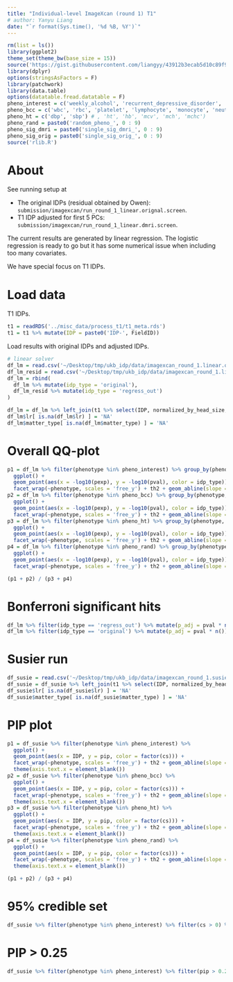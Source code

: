 ```yaml
---
title: "Individual-level ImageXcan (round 1) T1"
# author: Yanyu Liang
date: "`r format(Sys.time(), '%d %B, %Y')`"
---
```


```r
rm(list = ls())
library(ggplot2)
theme_set(theme_bw(base_size = 15))
source('https://gist.githubusercontent.com/liangyy/43912b3ecab5d10c89f9d4b2669871c9/raw/3ca651cfa53ffccb8422f432561138a46e93710f/my_ggplot_theme.R')
library(dplyr)
options(stringsAsFactors = F)
library(patchwork)
library(data.table)
options(datatable.fread.datatable = F)
pheno_interest = c('weekly_alcohol', 'recurrent_depressive_disorder', 'parent_depression', 'parent_AD', 'handedness', 'daily_coffee', 'daily_cigarettes')
pheno_bcc = c('wbc', 'rbc', 'platelet', 'lymphocyte', 'monocyte', 'neutrophil', 'eosinophil', 'basophil')
pheno_ht = c('dbp', 'sbp') # , 'ht', 'hb', 'mcv', 'mch', 'mchc')
pheno_rand = paste0('random_pheno_', 0 : 9)
pheno_sig_dmri = paste0('single_sig_dmri_', 0 : 9)
pheno_sig_orig = paste0('single_sig_orig_', 0 : 9)
source('rlib.R')
```

# About

See running setup at 

* The original IDPs (residual obtained by Owen): `submission/imagexcan/run_round_1_linear.orignal.screen`.
* T1 IDP adjusted for first 5 PCs: `submission/imagexcan/run_round_1_linear.dmri.screen`.

The current results are generated by linear regression. 
The logistic regression is ready to go but it has some numerical issue when including too many covariates.

We have special focus on T1 IDPs.

# Load data

T1 IDPs.

```r
t1 = readRDS('../misc_data/process_t1/t1_meta.rds')
t1 = t1 %>% mutate(IDP = paste0('IDP-', FieldID))
```

Load results with original IDPs and adjusted IDPs.

```r
# linear solver
df_lm = read.csv('~/Desktop/tmp/ukb_idp/data/imagexcan_round_1.linear.original.csv') %>% filter(IDP %in% t1$IDP)
df_lm_resid = read.csv('~/Desktop/tmp/ukb_idp/data/imagexcan_round_1.linear.t1.csv') %>% filter(IDP %in% t1$IDP)
df_lm = rbind(
  df_lm %>% mutate(idp_type = 'original'),
  df_lm_resid %>% mutate(idp_type = 'regress_out')
)

df_lm = df_lm %>% left_join(t1 %>% select(IDP, normalized_by_head_size, position, matter_type, lr), by = 'IDP')
df_lm$lr[ is.na(df_lm$lr) ] = 'NA'
df_lm$matter_type[ is.na(df_lm$matter_type) ] = 'NA'
```


# Overall QQ-plot

```r
p1 = df_lm %>% filter(phenotype %in% pheno_interest) %>% group_by(phenotype, idp_type) %>% mutate(pexp = rank(pval) / (n() + 1)) %>% 
  ggplot() + 
  geom_point(aes(x = -log10(pexp), y = -log10(pval), color = idp_type)) + 
  facet_wrap(~phenotype, scales = 'free_y') + th2 + geom_abline(slope = 1, intercept = 0)
p2 = df_lm %>% filter(phenotype %in% pheno_bcc) %>% group_by(phenotype, idp_type) %>% mutate(pexp = rank(pval) / (n() + 1)) %>% 
  ggplot() + 
  geom_point(aes(x = -log10(pexp), y = -log10(pval), color = idp_type)) + 
  facet_wrap(~phenotype, scales = 'free_y') + th2 + geom_abline(slope = 1, intercept = 0)
p3 = df_lm %>% filter(phenotype %in% pheno_ht) %>% group_by(phenotype, idp_type) %>% mutate(pexp = rank(pval) / (n() + 1)) %>% 
  ggplot() + 
  geom_point(aes(x = -log10(pexp), y = -log10(pval), color = idp_type)) + 
  facet_wrap(~phenotype, scales = 'free_y') + th2 + geom_abline(slope = 1, intercept = 0)
p4 = df_lm %>% filter(phenotype %in% pheno_rand) %>% group_by(phenotype, idp_type) %>% mutate(pexp = rank(pval) / (n() + 1)) %>% 
  ggplot() + 
  geom_point(aes(x = -log10(pexp), y = -log10(pval), color = idp_type)) + 
  facet_wrap(~phenotype, scales = 'free_y') + th2 + geom_abline(slope = 1, intercept = 0)

(p1 + p2) / (p3 + p4) 
```

# Bonferroni significant hits

```r
df_lm %>% filter(idp_type == 'regress_out') %>% mutate(p_adj = pval * n()) %>% filter(p_adj < 0.05, phenotype %in% pheno_interest) %>% pander::pander(caption = 'Bonferroni significant IDP-level (alpha = 0.05) among all focal traits (adjusted IDP)')
df_lm %>% filter(idp_type == 'original') %>% mutate(p_adj = pval * n()) %>% filter(p_adj < 0.05, phenotype %in% pheno_interest) %>% pander::pander(caption = 'Bonferroni significant IDP-level (alpha = 0.05) among all focal traits (original IDP)')
```

# Susier run

```r
df_susie = read.csv('~/Desktop/tmp/ukb_idp/data/imagexcan_round_1.susie.t1.csv') # %>% filter(IDP %in% dmri$IDP)
df_susie = df_susie %>% left_join(t1 %>% select(IDP, normalized_by_head_size, position, matter_type, lr), by = 'IDP')
df_susie$lr[ is.na(df_susie$lr) ] = 'NA'
df_susie$matter_type[ is.na(df_susie$matter_type) ] = 'NA'
```

# PIP plot

```r
p1 = df_susie %>% filter(phenotype %in% pheno_interest) %>% 
  ggplot() + 
  geom_point(aes(x = IDP, y = pip, color = factor(cs))) + 
  facet_wrap(~phenotype, scales = 'free_y') + th2 + geom_abline(slope = 1, intercept = 0) +
  theme(axis.text.x = element_blank())
p2 = df_susie %>% filter(phenotype %in% pheno_bcc) %>%
  ggplot() + 
  geom_point(aes(x = IDP, y = pip, color = factor(cs))) + 
  facet_wrap(~phenotype, scales = 'free_y') + th2 + geom_abline(slope = 1, intercept = 0) +
  theme(axis.text.x = element_blank())
p3 = df_susie %>% filter(phenotype %in% pheno_ht) %>%
  ggplot() + 
  geom_point(aes(x = IDP, y = pip, color = factor(cs))) + 
  facet_wrap(~phenotype, scales = 'free_y') + th2 + geom_abline(slope = 1, intercept = 0) +
  theme(axis.text.x = element_blank())
p4 = df_susie %>% filter(phenotype %in% pheno_rand) %>% 
  ggplot() + 
  geom_point(aes(x = IDP, y = pip, color = factor(cs))) + 
  facet_wrap(~phenotype, scales = 'free_y') + th2 + geom_abline(slope = 1, intercept = 0) +
  theme(axis.text.x = element_blank())

(p1 + p2) / (p3 + p4)
```

# 95% credible set

```r
df_susie %>% filter(phenotype %in% pheno_interest) %>% filter(cs > 0) %>% pander::pander(caption = 'IDP in 95% credible set among all focal phenotypes')
```

# PIP > 0.25

```r
df_susie %>% filter(phenotype %in% pheno_interest) %>% filter(pip > 0.25) %>% pander::pander(caption = 'IDP in 95% credible set among all focal phenotypes')
```
